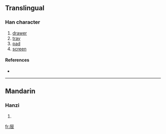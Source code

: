 {{see|屜}}
==Translingual==

===Han character===
{{Han char|rn=44|rad=尸|as=05|sn=8|four=|canj=尸心廿 (SPT)}}

# [[drawer]]
# [[tray]]
# [[pad]]
# [[screen]]

====References====
* {{Han ref|kx=0301.100|dkj=07670|dj=0598.010|hdz=20968.030|uh=5C49|ud=23625}}

----

==Mandarin==

===Hanzi===
{{cmn-hanzi|tra=屜|pin=[[tì]] ([[ti4]])|wg=t'i<sup>4</sup>}}

# {{defn|Mandarin}}

[[fr:屉]]